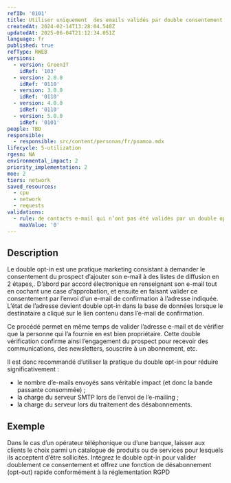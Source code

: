 ```yaml
---
refID: '0101'
title: Utiliser uniquement  des emails validés par double consentement
createdAt: 2024-02-14T13:28:04.540Z
updatedAt: 2025-06-04T21:12:34.051Z
language: fr
published: true
refType: RWEB
versions:
  - version: GreenIT
    idRef: '103'
  - version: 2.0.0
    idRef: '0110'
  - version: 3.0.0
    idRef: '0110'
  - version: 4.0.0
    idRef: '0110'
  - version: 5.0.0
    idRef: '0101'
people: TBD
responsible:
  - responsible: src/content/personas/fr/poamoa.mdx
lifecycle: 5-utilization
rgesn: NA
environmental_impact: 2
priority_implementation: 2
moe: 2
tiers: network
saved_resources:
  - cpu
  - network
  - requests
validations:
  - rule: de contacts e-mail qui n’ont pas été validés par un double opt-in
    maxValue: '0'
---
```


## Description

Le double opt-in est une pratique marketing consistant à demander le consentement du prospect d’ajouter son e-mail à des listes de diffusion en 2 étapes,. D’abord par accord électronique en renseignant son e-mail tout en cochant une case d’approbation, et ensuite en faisant valider ce consentement par l’envoi d’un e-mail de confirmation à l’adresse indiquée. L’état de l’adresse devient double opt-in dans la base de données lorsque le destinataire a cliqué sur le lien contenu dans l’e-mail de confirmation.

Ce procédé permet en même temps de valider l’adresse e-mail et de vérifier que la personne qui l’a fournie en est bien propriétaire. Cette double vérification confirme ainsi l’engagement du prospect pour recevoir des communications, des newsletters, souscrire à un abonnement, etc.

Il est donc recommandé d’utiliser la pratique du double opt-in pour réduire significativement :

* le nombre d’e-mails envoyés sans véritable impact (et donc la bande passante consommée) ;
* la charge du serveur SMTP lors de l’envoi de l’e-mailing ;
* la charge du serveur lors du traitement des désabonnements.

## Exemple

Dans le cas d’un opérateur téléphonique ou d’une banque, laisser aux clients le choix parmi un catalogue de produits ou de services pour lesquels ils acceptent d’être sollicités. Intégrez le double opt-in pour valider doublement ce consentement et offrez une fonction de désabonnement (opt-out) rapide conformément à la réglementation RGPD
